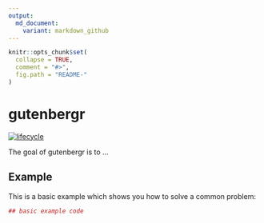 ```yaml
---
output:
  md_document:
    variant: markdown_github
---
```


<!-- README.md is generated from README.Rmd. Please edit that file -->

```r
knitr::opts_chunk$set(
  collapse = TRUE,
  comment = "#>",
  fig.path = "README-"
)
```

# gutenbergr

[![lifecycle](https://img.shields.io/badge/lifecycle-experimental-orange.svg)](https://www.tidyverse.org/lifecycle/#experimental)

The goal of gutenbergr is to ...

## Example

This is a basic example which shows you how to solve a common problem:

```r
## basic example code
```

